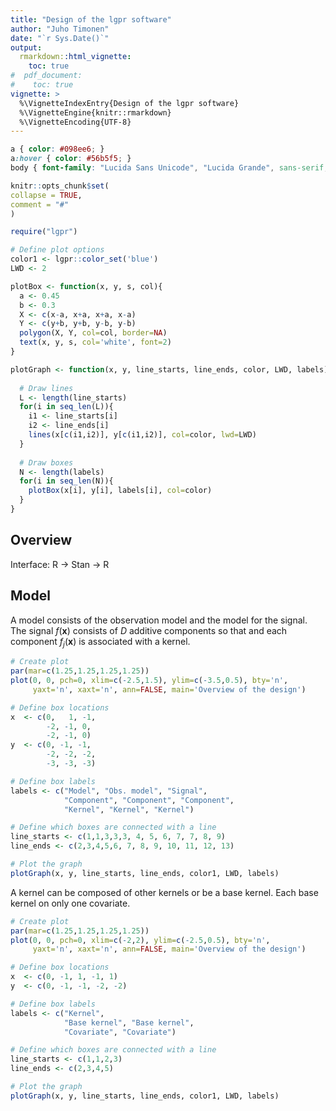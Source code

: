 ```yaml
---
title: "Design of the lgpr software"
author: "Juho Timonen"
date: "`r Sys.Date()`"
output: 
  rmarkdown::html_vignette:
    toc: true
#  pdf_document:
#    toc: true     
vignette: >
  %\VignetteIndexEntry{Design of the lgpr software}
  %\VignetteEngine{knitr::rmarkdown}
  %\VignetteEncoding{UTF-8}
---
```

  
```css
a { color: #098ee6; }
a:hover { color: #56b5f5; }
body { font-family: "Lucida Sans Unicode", "Lucida Grande", sans-serif; }
```
  
```r
knitr::opts_chunk$set(
collapse = TRUE,
comment = "#"
)
```

```r
require("lgpr")
```

```r
# Define plot options
color1 <- lgpr::color_set('blue')
LWD <- 2

plotBox <- function(x, y, s, col){
  a <- 0.45
  b <- 0.3
  X <- c(x-a, x+a, x+a, x-a)
  Y <- c(y+b, y+b, y-b, y-b)
  polygon(X, Y, col=col, border=NA)
  text(x, y, s, col='white', font=2)
}

plotGraph <- function(x, y, line_starts, line_ends, color, LWD, labels){
  
  # Draw lines
  L <- length(line_starts)
  for(i in seq_len(L)){
    i1 <- line_starts[i]
    i2 <- line_ends[i]
    lines(x[c(i1,i2)], y[c(i1,i2)], col=color, lwd=LWD)
  }
  
  # Draw boxes
  N <- length(labels)
  for(i in seq_len(N)){
    plotBox(x[i], y[i], labels[i], col=color)
  }
}
```

## Overview
Interface: R -> Stan -> R

## Model

A model consists of the observation model and the model for the signal. The 
signal $f(\textbf{x})$ consists of $D$ additive components so that
\begin{equation}
f(\textbf{x}) = f_1(\textbf{x}) + \ldots + f_D(\textbf{x})
\end{equation}
and each component $f_j(\textbf{x})$ is associated with a kernel.

```r

# Create plot
par(mar=c(1.25,1.25,1.25,1.25))
plot(0, 0, pch=0, xlim=c(-2.5,1.5), ylim=c(-3.5,0.5), bty='n', 
     yaxt='n', xaxt='n', ann=FALSE, main='Overview of the design')

# Define box locations
x  <- c(0,   1, -1,
        -2, -1, 0,
        -2, -1, 0)
y  <- c(0, -1, -1,
        -2, -2, -2,
        -3, -3, -3)

# Define box labels
labels <- c("Model", "Obs. model", "Signal", 
            "Component", "Component", "Component",
            "Kernel", "Kernel", "Kernel")

# Define which boxes are connected with a line
line_starts <- c(1,1,3,3,3, 4, 5, 6, 7, 7, 8, 9)
line_ends <- c(2,3,4,5,6, 7, 8, 9, 10, 11, 12, 13)

# Plot the graph
plotGraph(x, y, line_starts, line_ends, color1, LWD, labels)
```

A kernel can be composed of other kernels or be a base kernel. 
Each base kernel on only one covariate.

```r

# Create plot
par(mar=c(1.25,1.25,1.25,1.25))
plot(0, 0, pch=0, xlim=c(-2,2), ylim=c(-2.5,0.5), bty='n', 
     yaxt='n', xaxt='n', ann=FALSE, main='Overview of the design')

# Define box locations
x  <- c(0, -1, 1, -1, 1)
y  <- c(0, -1, -1, -2, -2)

# Define box labels
labels <- c("Kernel",
            "Base kernel", "Base kernel",
            "Covariate", "Covariate")

# Define which boxes are connected with a line
line_starts <- c(1,1,2,3)
line_ends <- c(2,3,4,5)

# Plot the graph
plotGraph(x, y, line_starts, line_ends, color1, LWD, labels)
```


